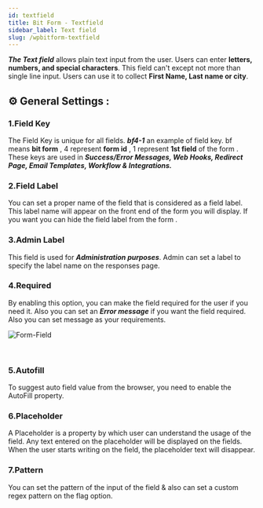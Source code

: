```yaml
---
id: textfield
title: Bit Form - Textfield
sidebar_label: Text field
slug: /wpbitform-textfield
---
```



**_The Text field_** allows plain text input from the user. Users can enter **letters, numbers, and special characters**. This field can't except not more than single line input. Users can use it to collect **First Name, Last name or city**.

## ⚙ General Settings :

### 1.Field Key
The Field Key is unique for all fields. **_bf4-1_** an example of field key. bf means **bit form** , 4 represent **form id** , 1 represent **1st field** of the form . These keys are used in **_Success/Error Messages, Web Hooks, Redirect Page, Email Templates, Workflow & Integrations._**
### 2.Field Label
You can set a proper name of the field that is considered as a field label. This label name will appear on the front end of the form you will display. If you want you can hide the field label from the form .
### 3.Admin Label 
This field is used for **_Administration purposes_**. Admin can set a label to specify the label name on the responses page.
### 4.Required
By enabling this option, you can make the field required for the user if you need it. Also you can set an **_Error message_** if you want the field required. Also you can set message as your requirements.
   <br />

<Image
  src="Field-Types/Text-Field-Bit-Form"
  alt="Form-Field"
  w="1900"
  h="400"
/>

<br />

### 5.Autofill 
To suggest auto field value from the browser, you need to enable the AutoFill property.
### 6.Placeholder
A Placeholder is a property by which user can understand the usage of the field. Any text entered on the placeholder will be displayed on the fields. When the user starts writing on the field, the placeholder text will disappear.
### 7.Pattern
You can set the pattern of the input of the field & also can set a custom regex pattern on the flag option.
